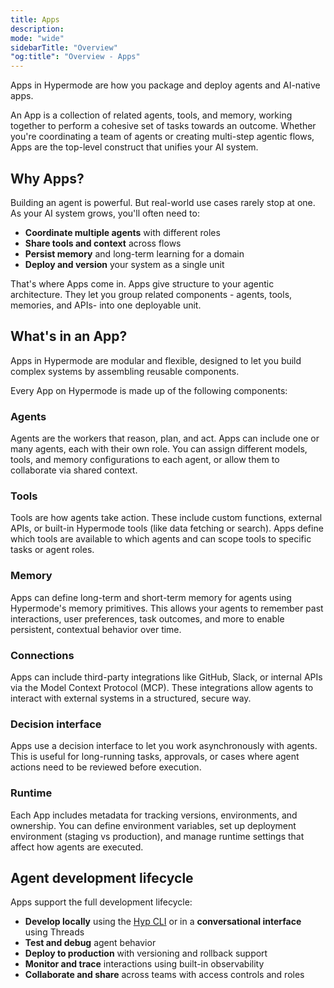 ```yaml
---
title: Apps
description:
mode: "wide"
sidebarTitle: "Overview"
"og:title": "Overview - Apps"
---
```


Apps in Hypermode are how you package and deploy agents and AI-native apps.

An App is a collection of related agents, tools, and memory, working together to
perform a cohesive set of tasks towards an outcome. Whether you're coordinating
a team of agents or creating multi-step agentic flows, Apps are the top-level
construct that unifies your AI system.

## Why Apps?

Building an agent is powerful. But real-world use cases rarely stop at one. As
your AI system grows, you'll often need to:

- **Coordinate multiple agents** with different roles
- **Share tools and context** across flows
- **Persist memory** and long-term learning for a domain
- **Deploy and version** your system as a single unit

That's where Apps come in. Apps give structure to your agentic architecture.
They let you group related components - agents, tools, memories, and APIs- into
one deployable unit.

## What's in an App?

Apps in Hypermode are modular and flexible, designed to let you build complex
systems by assembling reusable components.

Every App on Hypermode is made up of the following components:

### Agents

Agents are the workers that reason, plan, and act. Apps can include one or many
agents, each with their own role. You can assign different models, tools, and
memory configurations to each agent, or allow them to collaborate via shared
context.

### Tools

Tools are how agents take action. These include custom functions, external APIs,
or built-in Hypermode tools (like data fetching or search). Apps define which
tools are available to which agents and can scope tools to specific tasks or
agent roles.

### Memory

Apps can define long-term and short-term memory for agents using Hypermode's
memory primitives. This allows your agents to remember past interactions, user
preferences, task outcomes, and more to enable persistent, contextual behavior
over time.

### Connections

Apps can include third-party integrations like GitHub, Slack, or internal APIs
via the Model Context Protocol (MCP). These integrations allow agents to
interact with external systems in a structured, secure way.

### Decision interface

Apps use a decision interface to let you work asynchronously with agents. This
is useful for long-running tasks, approvals, or cases where agent actions need
to be reviewed before execution.

### Runtime

Each App includes metadata for tracking versions, environments, and ownership.
You can define environment variables, set up deployment environment (staging vs
production), and manage runtime settings that affect how agents are executed.

## Agent development lifecycle

Apps support the full development lifecycle:

- **Develop locally** using the [Hyp CLI](/hyp-cli) or in a **conversational
  interface** using Threads
- **Test and debug** agent behavior
- **Deploy to production** with versioning and rollback support
- **Monitor and trace** interactions using built-in observability
- **Collaborate and share** across teams with access controls and roles
